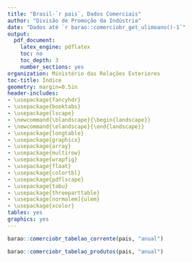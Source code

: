 ```yaml
---
title: "Brasil-`r pais`, Dados Comerciais"
author: "Divisão de Promoção da Indústria"
date: "Dados até `r barao::comerciobr_get_ulimoano()-1`"
output:
  pdf_document:
    latex_engine: pdflatex
    toc: no
    toc_depth: 3
    number_sections: yes
organization: Ministério das Relações Exteriores
toc-title: Índice
geometry: margin=0.5in
header-includes:
- \usepackage{fancyhdr}
- \usepackage{booktabs}
- \usepackage{lscape}
- \newcommand{\blandscape}{\begin{landscape}}
- \newcommand{\elandscape}{\end{landscape}}
- \usepackage{longtable}
- \usepackage{graphicx}
- \usepackage{array}
- \usepackage{multirow}
- \usepackage{wrapfig}
- \usepackage{float}
- \usepackage{colortbl}
- \usepackage{pdflscape}
- \usepackage{tabu}
- \usepackage{threeparttable}
- \usepackage[normalem]{ulem}
- \usepackage{xcolor}
tables: yes
graphics: yes
---
```


\newpage

\blandscape

```r
barao::comerciobr_tabelao_corrente(pais, "anual")
```

```r
barao::comerciobr_tabelao_produtos(pais, "anual")
```

\elandscape
